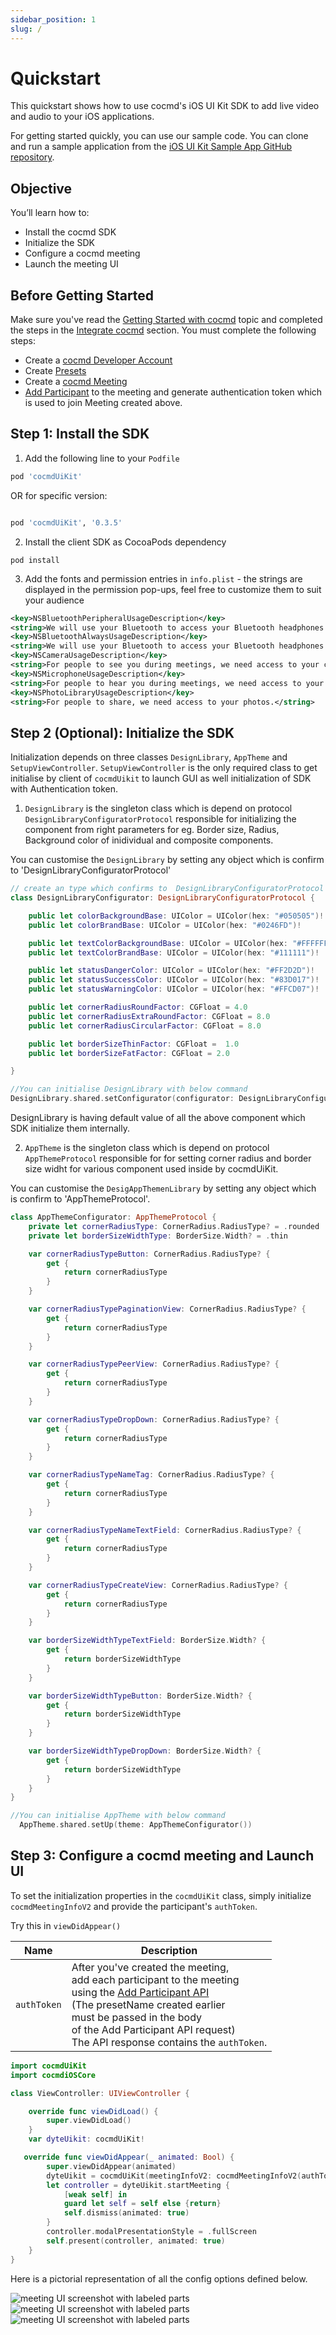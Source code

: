 ```yaml
---
sidebar_position: 1
slug: /
---
```


# Quickstart

This quickstart shows how to use cocmd's iOS UI Kit SDK to add live video and
audio to your iOS applications.

For getting started quickly, you can use our sample code. You can clone and run
a sample application from the
[iOS UI Kit Sample App GitHub repository](https://github.com/dyte-io/mobile-samples/tree/main/iOS-ui-kit).

## Objective

You’ll learn how to:

- Install the cocmd SDK
- Initialize the SDK
- Configure a cocmd meeting
- Launch the meeting UI

## Before Getting Started

Make sure you've read the
[Getting Started with cocmd](https://docs.cocmd.ai/getting-started) topic and
completed the steps in the
[Integrate cocmd](https://docs.cocmd.ai/getting-started#integrate-dyte) section.
You must complete the following steps:

- Create a [cocmd Developer Account](https://dev.cocmd.ai/)
- Create [Presets](https://dev.cocmd.ai/roles-presets)
- Create a
  [cocmd Meeting](https://docs.cocmd.ai/api/?v=v2#/operations/create_meeting)
- [Add Participant](https://docs.cocmd.ai/api/?v=v2#/operations/add_participant)
  to the meeting and generate authentication token which is used to join Meeting
  created above.

## Step 1: Install the SDK

1. Add the following line to your `Podfile`

```ruby
pod 'cocmdUiKit'
```

OR for specific version:

```ruby

pod 'cocmdUiKit', '0.3.5'

```

2. Install the client SDK as CocoaPods dependency

```shell
pod install
```

3. Add the fonts and permission entries in `info.plist` - the strings are
   displayed in the permission pop-ups, feel free to customize them to suit your
   audience

```xml
<key>NSBluetoothPeripheralUsageDescription</key>
<string>We will use your Bluetooth to access your Bluetooth headphones.</string>
<key>NSBluetoothAlwaysUsageDescription</key>
<string>We will use your Bluetooth to access your Bluetooth headphones.</string>
<key>NSCameraUsageDescription</key>
<string>For people to see you during meetings, we need access to your camera.</string>
<key>NSMicrophoneUsageDescription</key>
<string>For people to hear you during meetings, we need access to your microphone.</string>
<key>NSPhotoLibraryUsageDescription</key>
<string>For people to share, we need access to your photos.</string>
```

## Step 2 (Optional): Initialize the SDK

Initialization depends on three classes `DesignLibrary`, `AppTheme` and
`SetupViewController`. `SetupViewController` is the only required class to get
initialise by client of `cocmdUikit` to launch GUI as well initialization of SDK
with Authentication token.

1. `DesignLibrary` is the singleton class which is depend on protocol
   `DesignLibraryConfiguratorProtocol` responsible for initializing the
   component from right parameters for eg. Border size, Radius, Background color
   of inidividual and composite components.

You can customise the `DesignLibrary` by setting any object which is confirm to
'DesignLibraryConfiguratorProtocol'

```swift
// create an type which confirms to  DesignLibraryConfiguratorProtocol
class DesignLibraryConfigurator: DesignLibraryConfiguratorProtocol {

    public let colorBackgroundBase: UIColor = UIColor(hex: "#050505")!
    public let colorBrandBase: UIColor = UIColor(hex: "#0246FD")!

    public let textColorBackgroundBase: UIColor = UIColor(hex: "#FFFFFF")!
    public let textColorBrandBase: UIColor = UIColor(hex: "#111111")!

    public let statusDangerColor: UIColor = UIColor(hex: "#FF2D2D")!
    public let statusSuccessColor: UIColor = UIColor(hex: "#83D017")!
    public let statusWarningColor: UIColor = UIColor(hex: "#FFCD07")!

    public let cornerRadiusRoundFactor: CGFloat = 4.0
    public let cornerRadiusExtraRoundFactor: CGFloat = 8.0
    public let cornerRadiusCircularFactor: CGFloat = 8.0

    public let borderSizeThinFactor: CGFloat =  1.0
    public let borderSizeFatFactor: CGFloat = 2.0

}

//You can initialise DesignLibrary with below command
DesignLibrary.shared.setConfigurator(configurator: DesignLibraryConfigurator())

```

DesignLibrary is having default value of all the above component which SDK
initialize them internally.

2. `AppTheme` is the singleton class which is depend on protocol
   `AppThemeProtocol` responsible for for setting corner radius and border size
   widht for various component used inside by cocmdUiKit.

You can customise the `DesigAppThemenLibrary` by setting any object which is
confirm to 'AppThemeProtocol'.

```swift
class AppThemeConfigurator: AppThemeProtocol {
    private let cornerRadiusType: CornerRadius.RadiusType? = .rounded
    private let borderSizeWidthType: BorderSize.Width? = .thin

    var cornerRadiusTypeButton: CornerRadius.RadiusType? {
        get {
            return cornerRadiusType
        }
    }

    var cornerRadiusTypePaginationView: CornerRadius.RadiusType? {
        get {
            return cornerRadiusType
        }
    }

    var cornerRadiusTypePeerView: CornerRadius.RadiusType? {
        get {
            return cornerRadiusType
        }
    }

    var cornerRadiusTypeDropDown: CornerRadius.RadiusType? {
        get {
            return cornerRadiusType
        }
    }

    var cornerRadiusTypeNameTag: CornerRadius.RadiusType? {
        get {
            return cornerRadiusType
        }
    }

    var cornerRadiusTypeNameTextField: CornerRadius.RadiusType? {
        get {
            return cornerRadiusType
        }
    }

    var cornerRadiusTypeCreateView: CornerRadius.RadiusType? {
        get {
            return cornerRadiusType
        }
    }

    var borderSizeWidthTypeTextField: BorderSize.Width? {
        get {
            return borderSizeWidthType
        }
    }

    var borderSizeWidthTypeButton: BorderSize.Width? {
        get {
            return borderSizeWidthType
        }
    }

    var borderSizeWidthTypeDropDown: BorderSize.Width? {
        get {
            return borderSizeWidthType
        }
    }
}

//You can initialise AppTheme with below command
  AppTheme.shared.setUp(theme: AppThemeConfigurator())

```

## Step 3: Configure a cocmd meeting and Launch UI

To set the initialization properties in the `cocmdUiKit` class, simply initialize `cocmdMeetingInfoV2` and provide the participant's `authToken`.

Try this in `viewDidAppear()`

| Name        | Description                                                                                                                                                                                                                                                                                                                                   |
| ----------- | --------------------------------------------------------------------------------------------------------------------------------------------------------------------------------------------------------------------------------------------------------------------------------------------------------------------------------------------- |
| `authToken` | After you've created the meeting, <br/> add each participant to the meeting <br/> using the [Add Participant API](https://docs.cocmd.ai/api?v=v2#/operations/add_participant)<br/> (The presetName created earlier <br/> must be passed in the body <br/> of the Add Participant API request) <br/> The API response contains the `authToken`. |

```swift
import cocmdUiKit
import cocmdiOSCore

class ViewController: UIViewController {

    override func viewDidLoad() {
        super.viewDidLoad()
    }
    var dyteUikit: cocmdUiKit!

   override func viewDidAppear(_ animated: Bool) {
        super.viewDidAppear(animated)
        dyteUikit = cocmdUiKit(meetingInfoV2: cocmdMeetingInfoV2(authToken: authToken, enableAudio: true, enableVideo: true, baseUrl: Constants.BASE_URL))
        let controller = dyteUikit.startMeeting {
            [weak self] in
            guard let self = self else {return}
            self.dismiss(animated: true)
        }
        controller.modalPresentationStyle = .fullScreen
        self.present(controller, animated: true)
    }
}
```

Here is a pictorial representation of all the config options defined below.

![meeting UI screenshot with labeled parts](/static/ios/meeting-setup.png)
![meeting UI screenshot with labeled parts](/static/ios/meeting.png)
![meeting UI screenshot with labeled parts](/static/ios/meeting-options.png)
